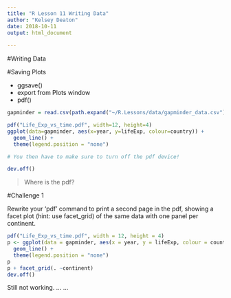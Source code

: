 ```yaml
---
title: "R Lesson 11 Writing Data"
author: "Kelsey Deaton"
date: 2018-10-11
output: html_document
    
---
```


#Writing Data


#Saving Plots

* ggsave()
* export from Plots window
* pdf()

```r
gapminder = read.csv(path.expand("~/R.Lessons/data/gapminder_data.csv"))

pdf("Life_Exp_vs_time.pdf", width=12, height=4)
ggplot(data=gapminder, aes(x=year, y=lifeExp, colour=country)) +
  geom_line() +
  theme(legend.position = "none")

# You then have to make sure to turn off the pdf device!

dev.off()
```

> Where is the pdf?


#Challenge 1 

Rewrite your ‘pdf’ command to print a second page in the pdf, showing a facet plot (hint: use facet_grid) of the same data with one panel per continent.

```r
pdf("Life_Exp_vs_time.pdf", width = 12, height = 4)
p <- ggplot(data = gapminder, aes(x = year, y = lifeExp, colour = country)) +
  geom_line() +
  theme(legend.position = "none")
p
p + facet_grid(. ~continent)
dev.off()
```

Still not working. ... ...